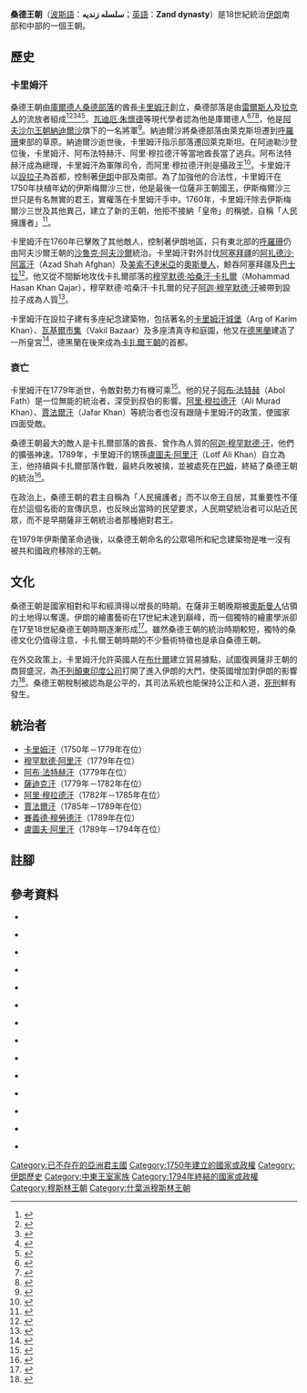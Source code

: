 {{Infobox Former Country
|native_name            = {{lang|fa|سلسله زندیه}}
|conventional_long_name = 桑德王朝
|common_name            = 桑德王朝
|status                 =
|year_start             = 1750年
|year_end               = 1794年
|date_start             =
|date_end               =
|event_end              = <!-- [[Qajar_Iran|Qajar]] conquest -->
|p1                     = 阿扎德王朝
|flag_p1                = 
|p2                     = 阿夫沙尔王朝
|flag_p2                = Afsharid Imperial Standard (3 Stripes).svg
|border_p2              = no
|s1                     = 卡扎爾王朝
|flag_s1                = Flag of Agha Mohammad Khan.svg
|image_flag             = Zand Dynasty flag.svg
|flag_border            = no
|image_coat             = Lion and Sun (Pahlavi Dynasty).svg
|image_map              = ZanddynastyTrial.png
|image_map_caption      =
|national_anthem        =
|capital                = [[設拉子|設拉子]]
|common_languages       = [[波斯語|波斯語]]（官方語言）
|government_type        = 君主制
|title_leader           = [[沙阿|沙阿]]
|leader1                = [[卡里姆汗|卡里姆汗]]（首位）
|year_leader1           = 1750年－1779年
|leader2                = [[賽義德·穆勞德汗|賽義德·穆勞德汗]]（末位）
|year_leader2           = 1789年－1794年
|footnotes              =
}}

'''桑德王朝'''（[[波斯語|波斯語]]：'''سلسله زندیه'''；[[英語|英語]]：'''Zand dynasty'''）是18世紀統治[[伊朗|伊朗]]南部和中部的一個王朝。

== 歷史 ==
=== 卡里姆汗 ===

桑德王朝由[[庫爾德人|庫爾德人]][[桑德部落|桑德部落]]的酋長[[卡里姆汗|卡里姆汗]]創立，桑德部落是由[[雷爾斯人|雷爾斯人]]及[[拉克人|拉克人]]的流放者組成<ref>{{harvnb|Perry|2006|p=54}}</ref><ref>{{harvnb|Yeroushalmi|2009|p=xxxix}}</ref><ref>{{harvnb|Sykes|1930|p=277}}</ref><ref>{{harvnb|Marsden|Album|1977|p=158}}</ref><ref>{{harvnb|Izady|1992|p=12}}</ref>。[[瓦迪厄·朱懷德|瓦迪厄·朱懷德]]等現代學者認為他是庫爾德人<ref>{{harvnb|Jwaideh|2006|p=17}}</ref><ref>{{harvnb|Meho|Maglaughlin|2001|p=308}}</ref><ref>{{harvnb|Avery|Fisher|Hambly|Melville|1991|p=64}}</ref>，他是[[阿夫沙尔王朝|阿夫沙尔王朝]][[納迪爾沙|納迪爾沙]]旗下的一名將軍<ref>{{cite web | url=http://www.iranchamber.com/history/zand/zand.php | title=Zand Dynasty | publisher=History of Iran: Zand Dynasty | accessdate=2011-10-17 | language=en | archive-date=2011-10-23 | archive-url=https://web.archive.org/web/20111023202555/http://www.iranchamber.com/history/zand/zand.php | dead-url=no }}</ref>。納迪爾沙將桑德部落由萊克斯坦遷到[[大呼羅珊|呼羅珊]]東部的草原。納迪爾沙逝世後，卡里姆汗指示部落遷回萊克斯坦。在阿迪勒沙登位後，卡里姆汗、阿布法特赫汗、阿里·穆拉德汗等當地酋長當了逃兵。阿布法特赫汗成為總理，卡里姆汗為軍隊司令，而阿里·穆拉德汗則是攝政王<ref>{{cite web | url=http://www.farhangsara.com/history_afshar.htm | title=Afshar Dynasty | publisher=farhangsara.com | accessdate=2011-10-17 | language=en | deadurl=yes | archiveurl=https://web.archive.org/web/20110927121035/http://www.farhangsara.com/history_afshar.htm | archivedate=2011-09-27 }}</ref>。卡里姆汗以[[設拉子|設拉子]]為首都，控制著[[伊朗|伊朗]]中部及南部。為了加強他的合法性，卡里姆汗在1750年扶植年幼的伊斯梅爾沙三世，他是最後一位薩非王朝國王，伊斯梅爾沙三世只是有名無實的君王，實權落在卡里姆汗手中。1760年，卡里姆汗除去伊斯梅爾沙三世及其他異己，建立了新的王朝，他拒不接納「皇帝」的稱號，自稱「人民擁護者」<ref>{{harvnb|Naff|Owen|1977|p=379}}</ref>。

卡里姆汗在1760年已擊敗了其他敵人，控制著伊朗地區，只有東北部的[[大呼羅珊|呼羅珊]]仍由阿夫沙爾王朝的[[沙魯克·阿夫沙爾|沙魯克·阿夫沙爾]]統治。卡里姆汗對外討伐[[阿塞拜疆|阿塞拜疆]]的[[阿扎德沙·阿富汗|阿扎德沙·阿富汗]]（Azad Shah Afghan）及[[美索不達米亞|美索不達米亞]]的[[奧斯曼帝國|奧斯曼人]]，鯨吞阿塞拜疆及[[巴士拉|巴士拉]]<ref>{{harvnb|Spuler|Bagley|Kissling|1969|p=206}}</ref>。他又從不間斷地攻伐卡扎爾部落的[[穆罕默德·哈桑汗·卡扎爾|穆罕默德·哈桑汗·卡扎爾]]（Mohammad Hasan Khan Qajar），穆罕默德·哈桑汗·卡扎爾的兒子[[阿迦·穆罕默德·汗|阿迦·穆罕默德·汗]]被帶到設拉子成為人質<ref>{{harvnb|Alizadeh|Pahlavani|Sadrnia|2004|p=172}}</ref>。

卡里姆汗在設拉子建有多座紀念建築物，包括著名的[[卡里姆汗城堡|卡里姆汗城堡]]（Arg of Karim Khan）、[[瓦基爾市集|瓦基爾市集]]（Vakil Bazaar）及多座清真寺和庭園，他又在[[德黑蘭|德黑蘭]]建造了一所皇宮<ref>{{harvnb|Bosworth|2007|p=506}}</ref>，德黑蘭在後來成為[[卡扎爾王朝|卡扎爾王朝]]的首都。

=== 衰亡 ===

卡里姆汗在1779年逝世，令敵對勢力有機可乘<ref>{{harvnb|Adle|Habib|2003|p=264}}</ref>。他的兒子[[阿布·法特赫汗|阿布·法特赫]]（Abol Fath）是一位無能的統治者，深受到叔伯的影響。[[阿里·穆拉德汗|阿里·穆拉德汗]]（Ali Murad Khan）、[[賈法爾汗|賈法爾汗]]（Jafar Khan）等統治者也沒有跟隨卡里姆汗的政策，使國家四面受敵。

桑德王朝最大的敵人是卡扎爾部落的酋長、曾作為人質的[[阿迦·穆罕默德·汗|阿迦·穆罕默德·汗]]，他們的擴張神速。1789年，卡里姆汗的甥孫[[盧圖夫·阿里汗|盧圖夫·阿里汗]]（Lotf Ali Khan）自立為王，他持續與卡扎爾部落作戰，最終兵敗被擒，並被處死在[[巴姆|巴姆]]，終結了桑德王朝的統治<ref>{{harvnb|Boulanger|1966|p=997}}</ref>。

在政治上，桑德王朝的君主自稱為「人民擁護者」而不以帝王自居，其重要性不僅在於這個名銜的宣傳訊息，也反映出當時的民望要求，人民期望統治者可以貼近民眾，而不是早期薩非王朝統治者那種絕對君王。

在1979年伊斯蘭革命過後，以桑德王朝命名的公眾場所和紀念建築物是唯一沒有被共和國政府移除的王朝。

== 文化 ==

桑德王朝是國家相對和平和經濟得以增長的時期。在薩非王朝晚期被[[奧斯曼帝國|奧斯曼人]]佔領的土地得以奪還。伊朗的繪畫藝術在17世紀末達到巔峰，而一個獨特的繪畫學派卻在17至18世紀桑德王朝時期逐漸形成<ref>{{cite web | url=http://www2.irib.ir/worldservice/englishRADIO/IRAN/iranart.htm | title=A Survey of Iran's Art | publisher=irib.ir | accessdate=2011-10-18 | language=en | deadurl=yes | archiveurl=https://web.archive.org/web/20111002161518/http://www2.irib.ir/worldservice/englishRADIO/IRAN/iranart.htm | archivedate=2011-10-02 }}</ref>。雖然桑德王朝的統治時期較短，獨特的桑德文化仍值得注意，卡扎爾王朝時期的不少藝術特徵也是承自桑德王朝。

在外交政策上，卡里姆汗允許英國人在[[布什爾|布什爾]]建立貿易據點，試圖復興薩非王朝的商貿盛況，為[[不列顛東印度公司|不列顛東印度公司]]打開了進入伊朗的大門，使英國增加對伊朗的影響力<ref>{{cite web | url=http://www.iranvisitor.com/index.php?cID=417&pID=1159 | title=Iranian History - Afshar and Zand | publisher=Iran Visitor | accessdate=2011-10-18 | language=en | archive-date=2011-10-02 | archive-url=https://web.archive.org/web/20111002164636/http://www.iranvisitor.com/index.php?cID=417&pID=1159 | dead-url=no }}</ref>。桑德王朝稅制被認為是公平的，其司法系統也能保持公正和人道，[[死刑|死刑]]鮮有發生。

== 統治者 ==

*[[卡里姆汗|卡里姆汗]]（1750年－1779年在位）
*[[穆罕默德·阿里汗|穆罕默德·阿里汗]]（1779年在位）
*[[阿布·法特赫汗|阿布·法特赫汗]]（1779年在位）
*[[薩迪克汗|薩迪克汗]]（1779年－1782年在位）
*[[阿里·穆拉德汗|阿里·穆拉德汗]]（1782年－1785年在位）
*[[賈法爾汗|賈法爾汗]]（1785年－1789年在位）
*[[賽義德·穆勞德汗|賽義德·穆勞德汗]]（1789年在位）
*[[盧圖夫·阿里汗|盧圖夫·阿里汗]]（1789年－1794年在位）

== 註腳 ==
{{reflist}}

== 參考資料 ==
{{refbegin|2}}

*{{en}}{{Citation
|last=Perry
|first=John R. 
|title=''Karim Khan Zand''
|publisher=Oneworld
|date=2006
|isbn=1851684352
}}

*{{en}}{{Citation
|last=Yeroushalmi
|first=David  
|title=''The Jews of Iran in the nineteenth century: aspects of history, community, and culture''
|publisher=BRILL
|date=2009
|isbn=9004152881
}}

*{{en}}{{Citation
|last=Sykes
|first=Sir Percy Molesworth  
|title=''A history of Persia''
|volume=2
|publisher=Macmillan and co.
|date=1930
}}

*{{en}}{{Citation
|last=Marsden
|first=William 
|last2=Album
|first2=Stephen 
|title=''Marsden's Numismata orientalia illustrata''
|publisher=Attic Books
|date=1977
|isbn=0915018160
}}

*{{en}}{{Citation
|last=Izady
|first=Mehrdad R. 
|title=''The Kurds: a concise handbook''
|publisher=Taylor & Francis
|date=1992
|isbn=0844817279
}}

*{{en}}{{Citation
|last=Jwaideh
|first=Wadie  
|title=''The Kurdish national movement: its origins and development''
|publisher=Syracuse University Press
|date=2006
|isbn=081563093X
}}

*{{en}}{{Citation
|last=Meho
|first=Lokman I. 
|last2=Maglaughlin
|first2=Kelly L.  
|title=''Kurdish culture and society: an annotated bibliography''
|publisher=Greenwood Publishing Group
|date=2001
|isbn=0313315434
}}

*{{en}}{{Citation
|last=Avery
|first=Peter  
|last2=Fisher
|first2=William Bayne 
|last3=Hambly
|first3=Gavin   
|last4=Melville
|first4=Charles  
|title=''The Cambridge history of Iran: From Nadir Shah to the Islamic Republic''
|publisher=Cambridge University Press
|date=1991
|isbn=0521200954
}}

*{{en}}{{Citation
|last=Naff
|first=Thomas
|last2=Owen
|first2=Edward Roger John 
|title=''Studies in eighteenth century Islamic history''
|publisher=Southern Illinois University Press
|date=1977
}}

*{{en}}{{Citation
|last=Spuler
|first=Bertold 
|last2=Bagley
|first2=Frank Ronald Charles 
|last3=Kissling
|first3=Hans Joachim 
|title=''The last great Muslim empires: history of the Muslim world''
|publisher=Markus Wiener Publishers
|date=1969
|isbn=1558761128
}}

*{{en}}{{Citation
|last=Alizadeh
|first=Saeed  
|last2=Pahlavani
|first2=Alireza 
|last3=Sadrnia
|first3=Ali 
|title=''Iran: a chronological history''
|publisher=Alhoda UK
|date=2004
|isbn=9640614130
}}

*{{en}}{{Citation
|last=Bosworth
|first=Clifford Edmund 
|author-link1= 克利福德·埃德蒙德·博斯沃思
|last2=Pahlavani
|first2=Alireza 
|title=''Historic cities of the Islamic worldd''
|publisher=BRILL
|date=2007
|isbn=9004153888
}}

*{{en}}{{Citation
|last=Adle
|first=Chahryar 
|last2=Habib
|first2=Irfan 
|title=''History of Civilizations of Central Asia: Development in contrast : from the sixteenth to the mid-nineteenth century''
|publisher=UNESCO
|date=2003
|isbn=9231038761
}}

*{{en}}{{Citation
|last=Boulanger
|first=Robert  
|title=''The Middle East, Lebanon, Syria, Jordan, Iraq, Iran''
|publisher=Hachette
|date=1966
}}

{{refend}}

{{伊朗主题}}

[[Category:已不存在的亞洲君主國|Category:已不存在的亞洲君主國]]
[[Category:1750年建立的國家或政權|Category:1750年建立的國家或政權]]
[[Category:伊朗歷史|Category:伊朗歷史]]
[[Category:中東王室家族|Category:中東王室家族]]
[[Category:1794年終結的國家或政權|Category:1794年終結的國家或政權]]
[[Category:穆斯林王朝|Category:穆斯林王朝]]
[[Category:什葉派穆斯林王朝|Category:什葉派穆斯林王朝]]